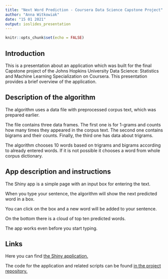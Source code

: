 ```yaml
---
title: "Next Word Prediction - Coursera Data Science Capstone Project"
author: "Anna Witkowiak"
date: "15 01 2021"
output: ioslides_presentation
---
```


```r
knitr::opts_chunk$set(echo = FALSE)
```

## Introduction


This is a presentation about an application which was built for the final Capstone project of the Johns Hopkins University Data Science: Statistics and Machine Learning Specialization on Coursera. This presentation provides a brief overview of the application. 


## Description of the algorithm






The algorithm uses a data file with preprocessed corpus text, which was prepared earlier.

The file contains three data frames. The first one is for 1-grams and counts how many times they appeared in the corpus text. The second one contains bigrams and their counts. Finally, the third one has data about trigrams.

The algorithm chooses 10 words based on trigrams and bigrams according to already entered words. If it is not possible it chooses a word from whole corpus dictionary.



## App description and instructions






The Shiny app is a simple page with an input box for entering the text.

When you type your sentence, the algorithm will show the next predicted word in a box.

You can click on the box and a new word will be added to your sentence.

On the bottom there is a cloud of top ten predicted words.

The app works even before you start typing.

## Links




Here you can find [the Shiny application.](https://anna-witkowiak.shinyapps.io/capstone/)


The code for the application and related scripts  can be found [in the project repository.](https://github.com/Aniaw81/Data-Science-Capstone-Project)





